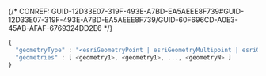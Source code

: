 

{/* CONREF: GUID-12D33E07-319F-493E-A7BD-EA5AEEE8F739#GUID-12D33E07-319F-493E-A7BD-EA5AEEE8F739/GUID-60F696CD-A0E3-45AB-AFAF-6769324DD2E6  */}

```javascript
{
  "geometryType" : "<esriGeometryPoint | esriGeometryMultipoint | esriGeometryPolyline | esriGeometryPolygon>"
  "geometries" : [ <geometry1>, <geometry1>, ..., <geometryN> ]
}

```

 
